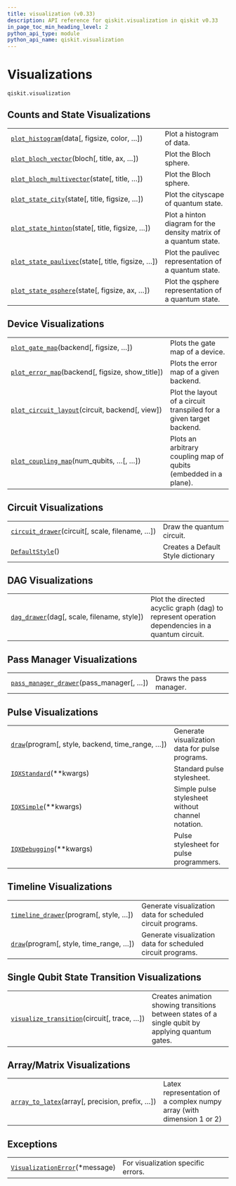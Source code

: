 ```yaml
---
title: visualization (v0.33)
description: API reference for qiskit.visualization in qiskit v0.33
in_page_toc_min_heading_level: 2
python_api_type: module
python_api_name: qiskit.visualization
---
```


<span id="module-qiskit.visualization" />

<span id="qiskit-visualization" />

<span id="visualizations-qiskit-visualization" />

# Visualizations

`qiskit.visualization`

## Counts and State Visualizations

|                                                                                                                                           |                                                                  |
| ----------------------------------------------------------------------------------------------------------------------------------------- | ---------------------------------------------------------------- |
| [`plot_histogram`](qiskit.visualization.plot_histogram "qiskit.visualization.plot_histogram")(data\[, figsize, color, …])                 | Plot a histogram of data.                                        |
| [`plot_bloch_vector`](qiskit.visualization.plot_bloch_vector "qiskit.visualization.plot_bloch_vector")(bloch\[, title, ax, …])            | Plot the Bloch sphere.                                           |
| [`plot_bloch_multivector`](qiskit.visualization.plot_bloch_multivector "qiskit.visualization.plot_bloch_multivector")(state\[, title, …]) | Plot the Bloch sphere.                                           |
| [`plot_state_city`](qiskit.visualization.plot_state_city "qiskit.visualization.plot_state_city")(state\[, title, figsize, …])             | Plot the cityscape of quantum state.                             |
| [`plot_state_hinton`](qiskit.visualization.plot_state_hinton "qiskit.visualization.plot_state_hinton")(state\[, title, figsize, …])       | Plot a hinton diagram for the density matrix of a quantum state. |
| [`plot_state_paulivec`](qiskit.visualization.plot_state_paulivec "qiskit.visualization.plot_state_paulivec")(state\[, title, figsize, …]) | Plot the paulivec representation of a quantum state.             |
| [`plot_state_qsphere`](qiskit.visualization.plot_state_qsphere "qiskit.visualization.plot_state_qsphere")(state\[, figsize, ax, …])       | Plot the qsphere representation of a quantum state.              |

## Device Visualizations

|                                                                                                                                         |                                                                     |
| --------------------------------------------------------------------------------------------------------------------------------------- | ------------------------------------------------------------------- |
| [`plot_gate_map`](qiskit.visualization.plot_gate_map "qiskit.visualization.plot_gate_map")(backend\[, figsize, …])                      | Plots the gate map of a device.                                     |
| [`plot_error_map`](qiskit.visualization.plot_error_map "qiskit.visualization.plot_error_map")(backend\[, figsize, show\_title])         | Plots the error map of a given backend.                             |
| [`plot_circuit_layout`](qiskit.visualization.plot_circuit_layout "qiskit.visualization.plot_circuit_layout")(circuit, backend\[, view]) | Plot the layout of a circuit transpiled for a given target backend. |
| [`plot_coupling_map`](qiskit.visualization.plot_coupling_map "qiskit.visualization.plot_coupling_map")(num\_qubits, …\[, …])            | Plots an arbitrary coupling map of qubits (embedded in a plane).    |

## Circuit Visualizations

|                                                                                                                               |                                    |
| ----------------------------------------------------------------------------------------------------------------------------- | ---------------------------------- |
| [`circuit_drawer`](qiskit.visualization.circuit_drawer "qiskit.visualization.circuit_drawer")(circuit\[, scale, filename, …]) | Draw the quantum circuit.          |
| [`DefaultStyle`](qiskit.visualization.qcstyle.DefaultStyle "qiskit.visualization.qcstyle.DefaultStyle")()                     | Creates a Default Style dictionary |

## DAG Visualizations

|                                                                                                                   |                                                                                                 |
| ----------------------------------------------------------------------------------------------------------------- | ----------------------------------------------------------------------------------------------- |
| [`dag_drawer`](qiskit.visualization.dag_drawer "qiskit.visualization.dag_drawer")(dag\[, scale, filename, style]) | Plot the directed acyclic graph (dag) to represent operation dependencies in a quantum circuit. |

## Pass Manager Visualizations

|                                                                                                                                   |                         |
| --------------------------------------------------------------------------------------------------------------------------------- | ----------------------- |
| [`pass_manager_drawer`](qiskit.visualization.pass_manager_drawer "qiskit.visualization.pass_manager_drawer")(pass\_manager\[, …]) | Draws the pass manager. |

## Pulse Visualizations

|                                                                                                                               |                                                   |
| ----------------------------------------------------------------------------------------------------------------------------- | ------------------------------------------------- |
| [`draw`](qiskit.visualization.pulse_v2.draw "qiskit.visualization.pulse_v2.draw")(program\[, style, backend, time\_range, …]) | Generate visualization data for pulse programs.   |
| [`IQXStandard`](qiskit.visualization.pulse_v2.IQXStandard "qiskit.visualization.pulse_v2.IQXStandard")(\*\*kwargs)            | Standard pulse stylesheet.                        |
| [`IQXSimple`](qiskit.visualization.pulse_v2.IQXSimple "qiskit.visualization.pulse_v2.IQXSimple")(\*\*kwargs)                  | Simple pulse stylesheet without channel notation. |
| [`IQXDebugging`](qiskit.visualization.pulse_v2.IQXDebugging "qiskit.visualization.pulse_v2.IQXDebugging")(\*\*kwargs)         | Pulse stylesheet for pulse programmers.           |

## Timeline Visualizations

|                                                                                                                        |                                                             |
| ---------------------------------------------------------------------------------------------------------------------- | ----------------------------------------------------------- |
| [`timeline_drawer`](qiskit.visualization.timeline_drawer "qiskit.visualization.timeline_drawer")(program\[, style, …]) | Generate visualization data for scheduled circuit programs. |
| [`draw`](qiskit.visualization.timeline.draw "qiskit.visualization.timeline.draw")(program\[, style, time\_range, …])   | Generate visualization data for scheduled circuit programs. |

## Single Qubit State Transition Visualizations

|                                                                                                                                       |                                                                                                   |
| ------------------------------------------------------------------------------------------------------------------------------------- | ------------------------------------------------------------------------------------------------- |
| [`visualize_transition`](qiskit.visualization.visualize_transition "qiskit.visualization.visualize_transition")(circuit\[, trace, …]) | Creates animation showing transitions between states of a single qubit by applying quantum gates. |

<span id="array-matrix-visualizations" />

## Array/Matrix Visualizations

|                                                                                                                               |                                                                       |
| ----------------------------------------------------------------------------------------------------------------------------- | --------------------------------------------------------------------- |
| [`array_to_latex`](qiskit.visualization.array_to_latex "qiskit.visualization.array_to_latex")(array\[, precision, prefix, …]) | Latex representation of a complex numpy array (with dimension 1 or 2) |

## Exceptions

|                                                                                                                      |                                    |
| -------------------------------------------------------------------------------------------------------------------- | ---------------------------------- |
| [`VisualizationError`](qiskit.visualization.VisualizationError "qiskit.visualization.VisualizationError")(\*message) | For visualization specific errors. |


